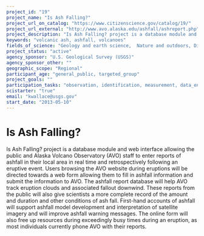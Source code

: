 ```yaml
---
project_id: "19"
project_name: "Is Ash Falling?"
project_url_on_catalog: "https://www.citizenscience.gov/catalog/19/"
project_url_external: "http://www.avo.alaska.edu/ashfall/ashreport.php"
project_description: "Is Ash Falling? project is a database module and web interface allowing the public and Alaska Volcano Observatory (AVO) staff to enter reports of ashfall in their local area in real time and retrospectively following an eruptive event. Users browsing the AVO website during eruptions will be directed towards a web form allowing them to fill in ashfall information and submit the information to AVO. The ashfall report database will help AVO track eruption clouds and associated fallout downwind. These reports from the public will also give scientists a more complete record of the amount and duration and other conditions of ash fall. First-hand accounts of ashfall will support ashfall model development and interpretation of satellite imagery and will improve ashfall warning messages. The online form will also free up resources during exceedingly busy times during an eruption, as most individuals currently phone AVO with their reports."
keywords: "volcanic ash, ashfall, volcanoes"
fields_of_science: "Geology and earth science,  Nature and outdoors, Disaster response"
project_status: "active"
agency_sponsor: "U.S. Geological Survey (USGS)"
agency_sponsor_other: ""
geographic_scope: "Regional"
participant_age: "general_public, targeted_group"
project_goals: ""
participation_tasks: "observation, identification, measurement, data_entry, site_selection_description, classification_tagging, geolocation,specimen_sample_collection, learning"
scistarter: "true"
email: "kwallace@usgs.gov"
start_date: "2013-05-10"
---
```


# Is Ash Falling?

Is Ash Falling? project is a database module and web interface allowing the public and Alaska Volcano Observatory (AVO) staff to enter reports of ashfall in their local area in real time and retrospectively following an eruptive event. Users browsing the AVO website during eruptions will be directed towards a web form allowing them to fill in ashfall information and submit the information to AVO. The ashfall report database will help AVO track eruption clouds and associated fallout downwind. These reports from the public will also give scientists a more complete record of the amount and duration and other conditions of ash fall. First-hand accounts of ashfall will support ashfall model development and interpretation of satellite imagery and will improve ashfall warning messages. The online form will also free up resources during exceedingly busy times during an eruption, as most individuals currently phone AVO with their reports.
